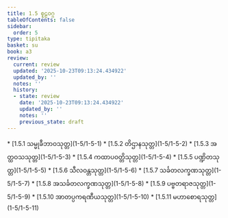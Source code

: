 ```yaml
---
title: 1.5 စူဠဝဂ္ဂ
tableOfContents: false
sidebar:
  order: 5
type: tipitaka
basket: su
book: a3
review:
  current: review
  updated: '2025-10-23T09:13:24.434922'
  updated_by: ''
  notes: ''
  history:
  - state: review
    date: '2025-10-23T09:13:24.434922'
    updated_by: ''
    notes: ''
    previous_state: draft
---
```



<ReviewStatus review={frontmatter.review} showDetails={true} />

<HypothesisAnnotation frontmatter={frontmatter} />

<DynamicBreadcrumb />



<TableOfContents book="a3" section="1.5">
* [1.5.1 သမ္မုခီဘာဝသုတ္တ](1-5/1-5-1)
* [1.5.2 တိဌာနသုတ္တ](1-5/1-5-2)
* [1.5.3 အတ္ထဝသသုတ္တ](1-5/1-5-3)
* [1.5.4 ကထာပဝတ္တိသုတ္တ](1-5/1-5-4)
* [1.5.5 ပဏ္ဍိတသုတ္တ](1-5/1-5-5)
* [1.5.6 သီလဝန္တသုတ္တ](1-5/1-5-6)
* [1.5.7 သင်္ခတလက္ခဏသုတ္တ](1-5/1-5-7)
* [1.5.8 အသင်္ခတလက္ခဏသုတ္တ](1-5/1-5-8)
* [1.5.9 ပဗ္ဗတရာဇသုတ္တ](1-5/1-5-9)
* [1.5.10 အာတပ္ပကရဏီယသုတ္တ](1-5/1-5-10)
* [1.5.11 မဟာစောရသုတ္တ](1-5/1-5-11)
</TableOfContents>